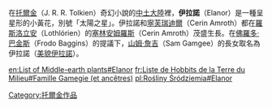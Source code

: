 在[[托爾金|托爾金]]（J. R. R. Tolkien）奇幻小說的[[中土大陸|中土大陸]]裡，'''伊拉諾'''（Elanor）是一種呈星形的小黃花，別號「太陽之星」。伊拉諾和[[寧芙瑞迪爾|寧芙瑞迪爾]]（Cerin Amroth）都在[[羅斯洛立安|羅斯洛立安]]（Lothlórien）的[[塞林安姆羅斯|塞林安姆羅斯]]（Cerin Amroth）茂盛生長。在[[佛羅多·巴金斯|佛羅多·巴金斯]]（Frodo Baggins）的提議下，[[山姆·詹吉|山姆·詹吉]]（Sam Gamgee）的長女取名為伊拉諾（[[美貌伊拉諾|美貌伊拉諾]]）。

[[Category:托爾金作品|Category:托爾金作品]]

[[en:List_of_Middle-earth_plants#Elanor|en:List of Middle-earth plants#Elanor]]
[[fr:Liste_de_Hobbits_de_la_Terre_du_Milieu#Famille_Gamegie_(et_ancêtres)|fr:Liste de Hobbits de la Terre du Milieu#Famille Gamegie (et ancêtres)]]
[[pl:Rośliny_Śródziemia#Elanor|pl:Rośliny Śródziemia#Elanor]]